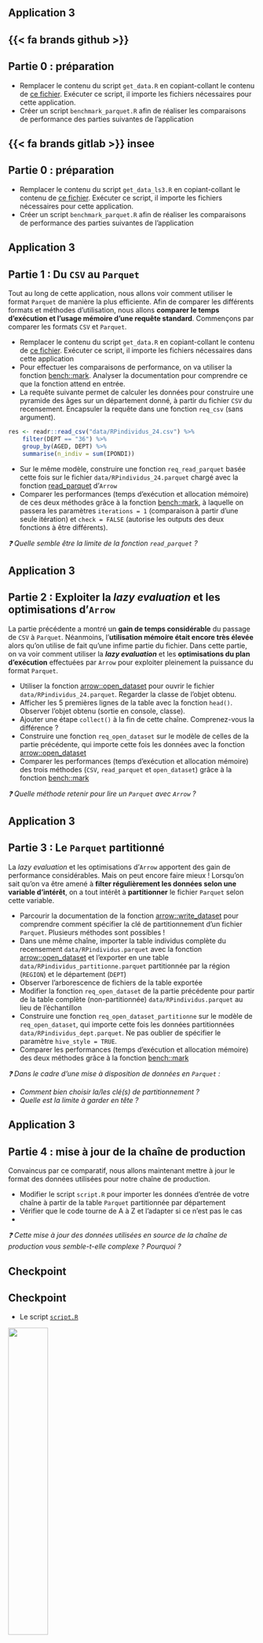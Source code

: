## Application 3 {.smaller}


::: {.panel-tabset}

## {{< fa brands github >}}

:::{.callout-tip .nonincremental collapse="true" icon=false}
# Partie 0 : préparation

* Remplacer le contenu du script `get_data.R` en copiant-collant le contenu de [ce fichier](https://raw.githubusercontent.com/InseeFrLab/formation-bonnes-pratiques-git-R/refs/heads/main/R/checkpoints/application3/get_data.R). Exécuter ce script, il importe les fichiers nécessaires pour cette application.
* Créer un script `benchmark_parquet.R` afin de réaliser les comparaisons de performance des parties suivantes de l'application

:::

## {{< fa brands gitlab >}} insee

:::{.callout-tip .nonincremental collapse="true" icon=false}
# Partie 0 : préparation

* Remplacer le contenu du script `get_data_ls3.R` en copiant-collant le contenu de [ce fichier](https://raw.githubusercontent.com/InseeFrLab/formation-bonnes-pratiques-git-R/refs/heads/main/R/checkpoints/application3/get_data_ls3.R). Exécuter ce script, il importe les fichiers nécessaires pour cette application.
* Créer un script `benchmark_parquet.R` afin de réaliser les comparaisons de performance des parties suivantes de l'application

:::

:::



## Application 3 {.smaller}

:::{.callout-tip .nonincremental collapse="true" icon=false}
# Partie 1 : Du `CSV` au `Parquet`

Tout au long de cette application, nous allons voir comment utiliser le format `Parquet` de manière la plus efficiente. Afin de comparer les différents formats et méthodes d'utilisation, nous allons **comparer le temps d'exécution et l'usage mémoire d'une requête standard**. Commençons par comparer les formats `CSV` et `Parquet`.

* Remplacer le contenu du script `get_data.R` en copiant-collant le contenu de [ce fichier](https://raw.githubusercontent.com/InseeFrLab/formation-bonnes-pratiques-git-R/refs/heads/main/R/checkpoints/application3/get_data.R). Exécuter ce script, il importe les fichiers nécessaires dans cette application
* Pour effectuer les comparaisons de performance, on va utiliser la fonction [bench::mark](https://bench.r-lib.org/#benchmark). Analyser la documentation pour comprendre ce que la fonction attend en entrée. 
* La requête suivante permet de calculer les données pour construire une pyramide des âges sur un département donné, à partir du fichier `CSV` du recensement. Encapsuler la requête dans une fonction `req_csv` (sans argument).

```.r
res <- readr::read_csv("data/RPindividus_24.csv") %>% 
    filter(DEPT == "36") %>%
    group_by(AGED, DEPT) %>%
    summarise(n_indiv = sum(IPONDI))
```

* Sur le même modèle, construire une fonction `req_read_parquet` basée cette fois sur le fichier `data/RPindividus_24.parquet` chargé avec la fonction [read_parquet](https://arrow.apache.org/docs/r/reference/read_parquet.html) d'`Arrow`
* Comparer les performances (temps d'exécution et allocation mémoire) de ces deux méthodes grâce à la fonction [bench::mark](https://bench.r-lib.org/#benchmark), à laquelle on passera les paramètres `iterations = 1` (comparaison à partir d'une seule itération) et `check = FALSE` (autorise les outputs des deux fonctions à être différents).

:::

_❓️ Quelle semble être la limite de la fonction `read_parquet` ?_

## Application 3 {.smaller}

::: {.callout-tip .nonincremental collapse="true" icon=false}
## Partie 2 : Exploiter la *lazy evaluation* et les optimisations d'`Arrow`

La partie précédente a montré un **gain de temps considérable** du passage de `CSV` à `Parquet`. Néanmoins, l'**utilisation mémoire était encore très élevée** alors qu'on utilise de fait qu'une infime partie du fichier. Dans cette partie, on va voir comment utiliser la ***lazy evaluation*** et les **optimisations du plan d'exécution** effectuées par `Arrow` pour exploiter pleinement la puissance du format `Parquet`.

* Utiliser la fonction [arrow::open_dataset](https://arrow.apache.org/docs/r/reference/open_dataset.html) pour ouvrir le fichier `data/RPindividus_24.parquet`. Regarder la classe de l'objet obtenu.
* Afficher les 5 premières lignes de la table avec la fonction `head()`. Observer l'objet obtenu (sortie en console, classe).
* Ajouter une étape `collect()` à la fin de cette chaîne. Comprenez-vous la différence ?
* Construire une fonction `req_open_dataset` sur le modèle de celles de la partie précédente, qui importe cette fois les données avec la fonction [arrow::open_dataset](https://arrow.apache.org/docs/r/reference/open_dataset.html)
* Comparer les performances (temps d'exécution et allocation mémoire) des trois méthodes (`CSV`, `read_parquet` et `open_dataset`) grâce à la fonction [bench::mark](https://bench.r-lib.org/#benchmark)

:::

_❓️ Quelle méthode retenir pour lire un `Parquet` avec `Arrow` ?_

## Application 3 {.smaller}

::: {.callout-tip .nonincremental collapse="true" icon=false}
# Partie 3 : Le `Parquet` partitionné

La *lazy evaluation* et les optimisations d'`Arrow` apportent des gain de performance considérables. Mais on peut encore faire mieux ! Lorsqu'on sait qu'on va être amené à **filter régulièrement les données selon une variable d'intérêt**, on a tout intérêt à **partitionner** le fichier `Parquet` selon cette variable.

* Parcourir la documentation de la fonction [arrow::write_dataset](https://arrow.apache.org/docs/r/reference/write_dataset.html) pour comprendre comment spécifier la clé de partitionnement d'un fichier `Parquet`. Plusieurs méthodes sont possibles !
* Dans une même chaîne, importer la table individus complète du recensement `data/RPindividus.parquet` avec la fonction [arrow::open_dataset](https://arrow.apache.org/docs/r/reference/open_dataset.html) et l'exporter en une table `data/RPindividus_partitionne.parquet` partitionnée par la région (`REGION`) et le département (`DEPT`)
* Observer l'arborescence de fichiers de la table exportée
* Modifier la fonction `req_open_dataset` de la partie précédente pour partir de la table complète (non-partitionnée) `data/RPindividus.parquet` au lieu de l'échantillon
* Construire une fonction `req_open_dataset_partitionne` sur le modèle de `req_open_dataset`, qui importe cette fois les données partitionnées `data/RPindividus_dept.parquet`. Ne pas oublier de spécifier le paramètre `hive_style = TRUE`.
* Comparer les performances (temps d'exécution et allocation mémoire) des deux méthodes grâce à la fonction [bench::mark](https://bench.r-lib.org/#benchmark)

:::

::: {.nonincremental}

_❓️ Dans le cadre d'une mise à disposition de données en `Parquet` :_

* _Comment bien choisir la/les clé(s) de partitionnement ?_
* _Quelle est la limite à garder en tête ?_

:::


## Application 3 {.smaller}

:::{.callout-tip .nonincremental collapse="true" icon=false}
# Partie 4 : mise à jour de la chaîne de production

Convaincus par ce comparatif, nous allons maintenant mettre à jour le format des données utilisées pour notre chaîne de production.

* Modifier le script `script.R` pour importer les données d'entrée de votre chaîne à partir de la table `Parquet` partitionnée par département
* Vérifier que le code tourne de A à Z et l'adapter si ce n'est pas le cas
*

:::

_❓️ Cette mise à jour des données utilisées en source de la chaîne de production vous semble-t-elle complexe ? Pourquoi ?_


## Checkpoint

::: {.callout-caution .noincremental}
## Checkpoint

* Le script [`script.R`](https://raw.githubusercontent.com/InseeFrLab/formation-bonnes-pratiques-git-R/refs/heads/main/R/checkpoints/application3/script.R)

![](checkpoint.jpg){width=40% fig-align="center"}

:::
